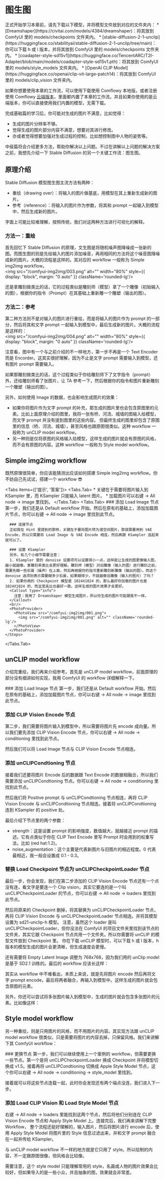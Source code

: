 
# 图生图

<Callout type="warning" emoji="⚠️">
  正式开始学习本章前，请先下载以下模型，并将模型文件放到对应的文件夹内：
  * [Dreamshaper](https://civitai.com/models/4384/dreamshaper)：将其放到 ComfyUI 里的 models/checkpoints 文件夹内。
  * [stable-diffusion-2-1-unclip](https://huggingface.co/stabilityai/stable-diffusion-2-1-unclip/tree/main)：你可以下载 h 或 l 版本，并将其放到 ComfyUI 里的 models/checkpoints 文件夹内。
  * [coadapter-style-sd15v1](https://huggingface.co/TencentARC/T2I-Adapter/blob/main/models/coadapter-style-sd15v1.pth)：将其放到 ComfyUI 里的 models/style_models 文件夹内。
  * [OpenAI CLIP Model](https://huggingface.co/openai/clip-vit-large-patch14)：将其放到 ComfyUI 里的 models/clip_vision 文件夹内。

  如果你想要使用本章的工作流，可以使用下载使用 Comflowy 本地版，或者注册使用 Comflowy [云端版本](https://app.comflowy.com)，里面都内置了本章的工作流。并且如果你使用的是云端版本，你可以直接使用我们内置的模型，无需下载。
</Callout>

完成基础篇的学习后，你可能对生成的图片不满意，比如觉得：

* 生成的图片分辨率不够。
* 觉得生成的图片部分内容不满意，想要对其进行修改。
* 亦或者觉得想要加强对生成过程的控制，比如想控制图中人物的姿势等。

中级篇将会介绍更多方法，帮助你解决以上问题。不过在讲解以上问题的解决方案之前，我想先介绍一下 Stable Diffusion 的另一个关键工作流：图生图。

## 原理介绍

Stable Diffusion 模型图生图主流方法有两种：
* 重绘（drawing over）：将输入的图片做基底，用模型在其上重新生成新的图片。
* 参考（reference）：将输入的图片作为参数，将其和 prompt 一起输入到模型中，然后生成新的图片。

字面上可能比较难理解，按照传统，我们对这两种方法进行可视化的解释。

### 方法一：重绘

首先回忆下 Stable Diffusion 的原理，文生图是将随机噪声图降噪成一张新的图。而图生图的则是先给输入的图片添加噪音，再用相同的方法将这个噪音图降噪成新的图片。大概的流程是这样的。其对应的 workflow 一般称为 Simple img2img workflow。
<br/>
<PhotoProvider>
  <PhotoView src="/comfyui-img2img/003.png">
    <img src="/comfyui-img2img/003.png" alt="" width="80%" style={{ display: "block", margin: "0 auto" }} className='rounded-lg'/>
  </PhotoView>
</PhotoProvider>

还是拿雕刻做类比的话，它的过程类似是雕刻师（模型）拿了一个雕像（初始输入的图），根据你的指令（Prompt）在其基础上重新雕一个雕塑（输出的图）。

### 方法二：参考

第二种方法则不是对输入的图片进行重绘，而是将输入的图片作为 prompt 的一部分，然后将其和文字 prompt 一起输入到模型中，最后生成新的图片。大概的流程是这样的：
<br/>
<PhotoProvider>
  <PhotoView src="/comfyui-img2img/004.png">
    <img src="/comfyui-img2img/004.png" alt="" width="80%" style={{ display: "block", margin: "0 auto" }} className='rounded-lg'/>
  </PhotoView>
</PhotoProvider>

注意看，图中有一个与之前介绍的不一样地方，第一步不再是一个 Text Encoder 而是 Encorder。这其实很好理解，因为不止是文字 prompt 需要输入到模型，还有图片 prompt 需要输入。

如果那雕刻做类比的话，这个过程类似于你给雕刻师下了文字指令（prompt）外，还给雕刻师看了张图片，让 TA 参考一下，然后根据你的指令和图片重新雕刻一个雕塑（输出的图）。

另外，如何使用 Image 的数据，也会影响生成图片的效果：

* 如果你将图片作为文字 prompt 的补充，那生成的图片里也会包含原图里的元素。比如上面原理介绍的图里，我将一张有桥、河流、城墙的图输入给模型，而文字 prompt 并没有提到图里的这些内容。
但最终生成的图里却包含了原图里的信息（桥、河流、城墙），甚至风格也跟原图很类似。这种 workflow 一般称为 unCLIP model workflow。
* 另一种则是仅将原图的风格输入给模型，这样生成的图片就会有原图的风格，而不会有原图的内容。这种 workflow 一般称为 Style model workflow。

## Simple img2img workflow
既然原理很简单，你应该能猜测出应该如何搭建 Simple img2img workflow。你不妨自己先试试，搭建一个 workflow 😎

<Tabs items={['提示', '答案']}>
  <Tabs.Tab>
    * 关键在于需要将图片输入到 KSampler 里，而 KSampler 只能输入 latent 图片。
    * 加载图片可以右键 → All node → image 里找到。
  </Tabs.Tab>
  <Tabs.Tab>
    <Steps>
      ### 添加 Load Image 节点
      第一步，我们还是从 Default workflow 开始。然后在原有的基础上，添加加载图片节点，你可以右键 → All node → image 里找到此节点。
      
      ### 连接节点
      正如我在 Hint 里提到的那样，关键在于要将图片转为潜空间图片，那就需要用到 VAE Encode，所以只需要将 Load Image 与 VAE Encode 相连，然后再跟 KSampler 连起来就可以了。

      ### 设置 KSampler
      另外，有几个小细节需要注意：
      1. KSampler 里的 denoise 设置项可以设置得小一点，这样能让生成的图更像输入图，越小就越像。拿雕刻来类比会更好理解。雕刻师（模型）对旧雕像（输入的图）进行雕刻之前，需要先糊一些石膏（噪声）在上面，然后再根据你的指令重新雕刻新雕像（输出的图）。而这个 denoise 选项则表示需要糊多少石膏，如果糊得少，不就越像旧雕像（输入的图片）了吗？
      2. 如果你用的 Checkpoint 模型是 1024X1024 的，那么最好你加载的图片也是 1024X1024 的，而且宽高比也最好一致。这样生成的图片效果才会更好。
      <Callout type="info">
        注意：我用了 Dreamshaper 模型生成图片，所以你生成的图片可能跟我不一样。
      </Callout>
      <br/>
      <PhotoProvider>
        <PhotoView src="/comfyui-img2img/001.png">
          <img src="/comfyui-img2img/001.png" alt="" className='rounded-lg'/>
        </PhotoView>
      </PhotoProvider>
    </Steps>
  </Tabs.Tab>
</Tabs>

## unCLIP model workflow

介绍完重绘，我们再来介绍参考。首先是 unCLIP model workflow，前面原理的部分没有细讲如何实现，我用 ComfyUI 的 workflow 详细解释一下。

<Steps>
  ### 添加 Load Image 节点
  第一步，我们还是从 Default workflow 开始。然后在原有的基础上，添加加载图片节点，你可以右键 → All node → image 里找到此节点。

  ### 添加 CLIP Vision Encode 节点
  第二步，我们需要将图片输入到模型中，所以需要将图片先 encode 成向量。所以我们要先添加 CLIP Vision Encode 节点，你可以右键 → All node → conditioning 里找到此节点。
  
  然后我们可以将 Load Image 节点与 CLIP Vision Encode 节点相连。

  ### 添加 unCLIPCondtioning 节点
  接着我们还要将图片 Encode 后的数据跟 Text Encode 的数据相融合，所以我们需要添加 unCLIPCondtioning 节点。你可以右键 → All node → conditioning 里找到此节点。
  
  然后我们将 Positive prompt 与 unCLIPCondtioning 节点相连，再将 CLIP Vision Encode 与 unCLIPCondtioning 节点相连。接着将 unCLIPCondtioning 连到 KSampler 的 positive 处。

  最后介绍下节点里的两个参数：
  * strength：这是设置 prompt 的影响强度，数值越大，就越接近 prompt 的描述。它有点类似于你在 CLIP Text Encode 里写 Prompt 时会用到的权重写法，比如 (red hat:1.2)。
  * noise_augmentation：这个主要是代表新图片与旧图片的相近程度。0 代表最相近，我一般会设置成 0.1 - 0.3。
  

  ### 替换 Load Checkpoint 节点为 unCLIPCheckpointLoader 节点
  最后一步，你会发现，我们在第二步添加的 CLIP Vision Encode 节点还有一个点没有连，看文字是要连一个 Clip vision，其实它要连的是一个叫 unCLIPCheckpointLoader 的节点，你可以右键 → All node → loaders 里找到此节点。
  
  然后将原来的 Checkpoint 删掉，将其替换为 unCLIPCheckpointLoader 节点，再将 CLIP Vision Encode 与 unCLIPCheckpointLoader 节点相连。并将其模型设置为 sd21-unclip-h 模型。
  <Callout type="warning" emoji="⚠️">
    注意，虽然这个 loader 是叫 unCLIPCheckpointLoader，但你没法在 ComfyUI 的项目文件夹里找到该节点的文件夹，其实它跟 Checkpoint 节点共用一个文件夹。所以你需要将 unCLIP 的模型文件放到 Checkpoint 里。
  </Callout>
  <Callout emoji="💡">
    你在下载 unCLIP 模型时，可以下载 h 或 l 版本，h 版本的模型生成的图片会更清晰，但生成速度会更慢。
  </Callout>
  
  还有需要将 Empty Latent Image 调整为 768x768，因为我们用的 unClip model 是基于 SD2.1 训练的。最后的 workflow 应该长这样：
  <br/>
  <PhotoProvider>
    <PhotoView src="/comfyui-img2img/005.png">
      <img src="/comfyui-img2img/005.png" alt="" className='rounded-lg'/>
    </PhotoView>
  </PhotoProvider>
</Steps>

其实从 workflow 中不难看出，本质上来说，就是先将图片 encode 然后再将文字 prompt encode，最后将两者融合，再输入到模型中。这样生成的图片就会包含原图的元素。

另外，你还可以尝试将多张图片输入到模型中，生成的图片就会包含多张图片的元素。比如像这样：
<br/>
<PhotoProvider>
  <PhotoView src="/comfyui-img2img/006.png">
    <img src="/comfyui-img2img/006.png" alt="" className='rounded-lg'/>
  </PhotoView>
</PhotoProvider>

## Style model workflow

另一种重绘，则是只用图片的风格，而不用图片的内容。其实现方法跟 unCLIP model workflow 很类似，只是需要将图片的内容去掉，只保留风格。我们来讲解下其 ComfyUI workflow：

<Steps>
  ### 更换节点
  第一步，我们可以继续使用上一个案例的 workflow，但需要更换一些节点。第一个是将 unCLIPCheckpointLoader 换成 Checkpoint 并将模型切换成 v1.5。接着再将 unCLIPCondtioning 
  切换成 Apple Style Model 节点，这个你可以右键 → All node → conditioning → style_model 里找到。

  接着就可以将这些节点连载一起，此时你会发现还有两个端点没连，我们进入下一步。

  ### 添加 Load CLIP Vision 和 Load Style Model 节点
  右键 → All node → loaders 里能找到这两个节点，然后将他们分别连在 CLIP Vision Encode 节点和 Apply Style Model 上。连接完后，我们再来讲解下完整 Workflow，
  整个流程还挺好理解的，输入图片，然后将图片进行 encode 后，使用 Apply Style Model 将图片里的 Style 信息过滤出来，并和文字 prompt 融合在一起并传给 KSampler。
  
  与 unCLIP model workflow 不一样的地方就是它只用了 style。所以绘制的内容，不一定跟原图很像，但风格会比较像。

  <Callout type="warning" emoji="⚠️">
    需要注意，这个 style model 只能理解常用的 style，名画或人物的图片效果会比较好，但如果导入的是一些小众，并且抽象的图，效果就会非常差。
  </Callout>
  <br/>
  <PhotoProvider>
    <PhotoView src="/comfyui-img2img/007.png">
      <img src="/comfyui-img2img/007.png" alt="" className='rounded-lg'/>
    </PhotoView>
  </PhotoProvider>

</Steps>

<Subscribe />

